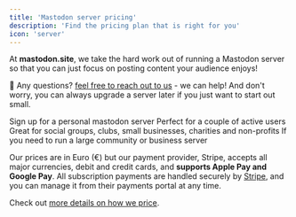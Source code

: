 ```yaml
---
title: 'Mastodon server pricing'
description: 'Find the pricing plan that is right for you'
icon: 'server'
---
```


At **mastodon.site**, we take the hard work out of running a Mastodon server so that you can just focus on posting content your audience enjoys!

🛟 Any questions? [feel free to reach out to us](/support/overview) - we can help! And don't worry, you can always upgrade a server later if you just want to start out small.

<CardGroup cols={2}>
  <Card title="Single user (€2.50/month)" icon="user" color="#ea5a0c" href="https://buy.stripe.com/00gbJQdKk5uE94AfYY">
    Sign up for a personal mastodon server
  </Card>
  <Card title="Small server (€5/month)" icon="user-group" color="#0285c7" href="https://buy.stripe.com/9AQaFM9u43mw1C84gh">
    Perfect for a couple of active users
  </Card>
  <Card title="Medium server (€10/month)" icon="people-group" color="#16a34a" href="https://buy.stripe.com/cN23dkdKkf5e2Gc146">
    Great for social groups, clubs, small businesses, charities and non-profits
  </Card>
  <Card title="Large server (€20/month)" icon="users-medical" color="#dc2626" href="https://buy.stripe.com/aEU9BIcGgcX62GcfZ1">
    If you need to run a large community or business server
  </Card>
</CardGroup>

<Tip>Our prices are in Euro (€) but our payment provider, Stripe, accepts all major currencies, debit and credit cards, and **supports Apple Pay and Google Pay**. All subscription payments are handled securely by [Stripe](https://stripe.com), and you can manage it from their payments portal at any time.</Tip>

<Tip>Check out [more details on how we price](/managed-server).</Tip>